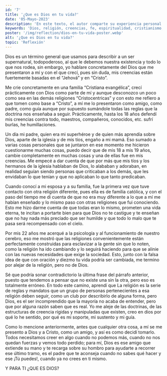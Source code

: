 ```yaml
---
id: '7'
title: '¿Que es Dios en tu vida?'
date: '05-Mayo-2023'
description: 'En este texto, el autor comparte su experiencia personal sobre sus creencias religiosas y su relación con Dios. Desde su crianza en una familia cristiana evangélica hasta su alejamiento de la religión y su decisión de creer en Dios de manera personal y sin ataduras dogmáticas. El autor reflexiona sobre la naturaleza de la religión y su papel en la sociedad, así como su visión de Dios como un amigo y guía personal. Una lectura interesante para aquellos interesados en las cuestiones de fe y espiritualidad'
keywords: 'Dios, religión, creencias, fe, espiritualidad, cristianismo, evangélicos, católicos, psicología, mente, manipulación, guía, amistad, ayuda, consejo, crecimiento personal'
poster: '/img/reflection/dios-en-tu-vida-poster.webp'
alt: '¿Que es Dios en tu vida?'
topic: 'Reflexión'
---
```


Dios es un término general que usamos para describir a un ser supernatural, todopoderoso, al que le debemos nuestra existencia y todo lo que nos rodea, 
sin embargo, yo hablare concretamente del Dios que me presentaron a mí y con el que crecí, pues sin duda, mis creencias están fuertemente basadas en el 
“Jehová” y en “Cristo”.

Me crie concretamente en una familia “Cristiana evangélica”, crecí prácticamente con Dios como parte de mí y aunque desconozco un poco como sea en las demás 
religiones “Cristocentricas” y con esto me refiero a que tomen como base a “Cristo”, a mí me lo presentaron como amigo, como padre, como guía aunque por 
supuesto sumándole todas las reglas que la doctrina nos enseñaba a seguir. Prácticamente, hasta los 18 años defendí mis creencias contra todo, maestros, 
compañeros, conocidos, etc. sufrí burlas, he humillaciones.

Un día mi padre, quien era mi superhéroe y de quien más aprendía sobre Dios, aparte de la iglesia y de mis tíos, engaño a mi mamá. Eso sumado a varias cosas 
personales que se juntaron en ese momento me hicieron cuestionarme muchas cosas, puedo decir que de mis 18 a mis 19 años, cambie completamente en muchas cosas 
y una de ellas fue en mis creencias. Me empecé a dar cuenta de que por más que mis tíos y los hermanos de la iglesia hablaban de Dios, lo alababan y adoraban, 
en realidad seguían siendo personas que criticaban a los demás, que les envidaban lo que tenían y que no aplicaban lo que tanto predicaban.

Cuando conocí a mi esposa y a su familia, fue la primera vez que tuve contacto con otra religión diferente, pues ella es de familia católica, y con el 
paso del tiempo me di cuenta de que no era muy diferente a lo que a mí me habían enseñado y lo mismo paso con otras religiones que fui conociendo. Esto 
me hizo darme cuenta de que todas eran lo mismo, prometen una vida eterna, te incitan a portarte bien para que Dios no te castigue y te enseñan que no hay 
nada más preciado que ser humilde y que todo lo malo que te pasa será recompensado con el cielo.

Por mis 22 años me acerqué a la psicología y al funcionamiento de nuestro cerebro, eso me mostró que las religiones convenientemente están perfectamente 
construidas para esclavizar a la gente sin que lo noten, como la religión ha ido cambiando y lo seguirá haciendo para que se alinie con las nuevas necesidades 
que exige la sociedad. Esto, junto con la falsa idea de que con oración y  diezmo tu vida podría ser cambiada, me termino por alejar de la religión, pero no de 
Dios.

Sé que podría sonar contradictorio la última frase del párrafo anterior, puesto que tendemos a pensar que no existe una sin la otra, pero eso es totalmente 
erróneo. En todo este camino, aprendí que La religión es la serie de reglas y mandatos que un grupo de personas pertenecientes a esa religión deben seguir, 
como un club por describirlo de alguna forma, pero Dios, es el ser incomprendido que la mayoría no acaba de entender, pero que por alguna razón saben que es real. 
Yo me aleje de las doctrinas, de las estructuras de creencia rígidas y manipuladas que existen, creo en dios por qué lo he sentido, por qué es mi soporte, 
mi sustento y mi guía.

 Como lo mencione anteriormente, antes que cualquier otra cosa, a mí se me presento a Dios y a Cristo, como un amigo, y así es como decidí tomarlo. 
 Todos necesitamos creer en algo cuando no podemos más, cuando no nos quedan fuerzas y vemos todo perdido; para mí, Dios es ese amigo que extiende su mano y 
 te recarga sobre su hombro para ayudarte a recorrer ese último tramo, es el padre que te aconseja cuando no sabes qué hacer y ese ¡Tú puedes!, cuando ya no 
 crees en ti mismo.

Y PARA TI ¿QUE ES DIOS?